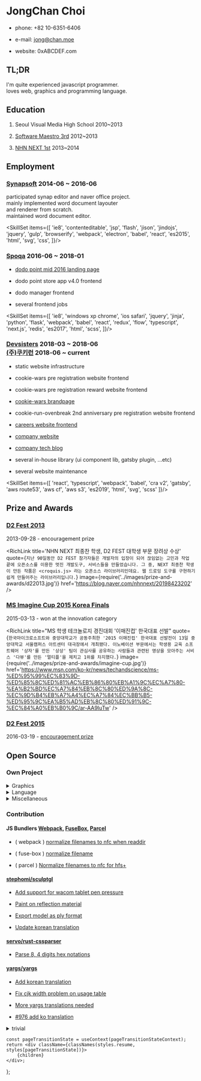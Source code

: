 

<div class={styles.col2}>

JongChan Choi
===

- phone: +82 10-6351-6406

- e-mail: [jong@chan.moe](mailto:jong@chan.moe)

- website: <Link to='/'>0xABCDEF.com</Link>

</div>
<div class={styles.col2}>

TL;DR
---
I'm quite experienced javascript programmer.<br/>
loves web, graphics and programming language.

</div>
<DocState initialState={{ image: 'PANO_20140116_155642.jpg' }}>
<div class={styles.col2}>

Education
---

1. Seoul Visual Media High School 2010~2013
    <!--
    <docStateContext.Consumer>{([docState, setDocState]) => {
        return <button onClick={() => setDocState({ image: 'PANO_20140116_155642.jpg' })}>see</button>;
    }}</docStateContext.Consumer>
    -->

2. [Software Maestro 3rd](http://www.swmaestro.kr/) 2012~2013
    <!--
    <docStateContext.Consumer>{([docState, setDocState]) => {
        return <button onClick={() => setDocState({ image: 'PANO_20131220_215649.jpg' })}>see</button>;
    }}</docStateContext.Consumer>
    -->

3. [NHN NEXT 1st](http://www.nhnnext.org/) 2013~2014
    <!--
    <docStateContext.Consumer>{([docState, setDocState]) => {
        return <button onClick={() => setDocState({ image: 'PANO_20131223_221316.jpg' })}>see</button>;
    }}</docStateContext.Consumer>
    -->

</div>
<div class={styles.col2}>

<!--
    <docStateContext.Consumer>{([docState, setDocState]) => {
        return <Panorama image={docState.image}/>;
    }}</docStateContext.Consumer>
-->

</div>
</DocState>
<div class={styles.col1}>

Employment
---

</div>
<div class={styles.col2}>

### [Synapsoft](http://synapsoft.co.kr/) 2014-06 ~ 2016-06
participated synap editor and naver office project.<br/>
mainly implemented word document layouter<br/>
and renderer from scratch.<br/>
maintained word document editor.

<SkillSet items={[
    'ie8',
    'contenteditable',
    'jsp',
    'flash',
    'jison',
    'jindojs',
    'jquery',
    'gulp',
    'browserify',
    'webpack',
    'electron',
    'babel',
    'react',
    'es2015',
    'html',
    'svg',
    'css',
]}/>

</div>
<div class={styles.col2}></div>
<div class={styles.col2}>

### [Spoqa](http://www.spoqa.com/) 2016-06 ~ 2018-01

- [dodo point mid 2016 landing page](https://www.dodopoint.com/)

- dodo point store app v4.0 frontend

- dodo manager frontend

- several frontend jobs

<SkillSet items={[
    'ie8',
    'windows xp chrome',
    'ios safari',
    'jquery',
    'jinja',
    'python',
    'flask',
    'webpack',
    'babel',
    'react',
    'redux',
    'flow',
    'typescript',
    'next.js',
    'redis',
    'es2017',
    'html',
    'scss',
]}/>

</div>
<div class={styles.col2}></div>
<div class={styles.col2}>

### [Devsisters][devsisters] 2018-03 ~ 2018-06 <br/> [(주)쿠키런][devsisters] 2018-06 ~ current

[devsisters]: https://www.devsisters.com/

- static website infrastructure

- cookie-wars pre registration website frontend

- cookie-wars pre registration reward website frontend

- [cookie-wars brandpage](https://www.cookiewars.com/)

- cookie-run-ovenbreak 2nd anniversary pre registration website frontend

- [careers website frontend](https://careers.devsisters.com/)

- [company website](https://careers.devsisters.com/)

- [company tech blog](https://www.devsisters.com/)

- several in-house library (ui component lib, gatsby plugin, ...etc)

- several website maintenance


<SkillSet items={[
    'react',
    'typescript',
    'webpack',
    'babel',
    'cra v2',
    'gatsby',
    'aws route53',
    'aws cf',
    'aws s3',
    'es2019',
    'html',
    'svg',
    'scss'
]}/>

</div>
<div class={styles.col2}></div>
<div class={styles.col1}>

Prize and Awards
---
### [D2 Fest 2013](http://d2fest.kr/2013/prize-winners.html)

2013-09-28 - encouragement prize

<RichLink
    title='NHN NEXT 최종찬 학생, D2 FEST 대학생 부문 장려상 수상'
    quote={`
        지난 90일동안 D2 FEST 참가자들은 개발자의 입장이 되어 끊임없는 고민과 작업 끝에
        오픈소스를 이용한 멋진 개발도구, 서비스들을 만들었습니다.
        그 중, NEXT 최종찬 학생이 만든 작품은 <croquis.js> 라는 오픈소스 라이브러리인데요.
        웹 드로잉 도구를 구현하기 쉽게 만들어주는 라이브러리입니다.
    `}
    image={require('../images/prize-and-awards/d22013.jpg')}
    href='https://blog.naver.com/nhnnext/20198423202'
/>

### [MS Imagine Cup 2015 Korea Finals](https://imagine.microsoft.com/en-us/Team/Index/aea4c4ac-5f45-46f5-b25d-1219775e9ab1)

2015-03-13 - won at the innovation category

<RichLink
    title="MS 학생 테크놀로지 경진대회 '이매진컵' 한국대표 선발"
    quote={`
        한국마이크로소프트와 중앙대학교가 공동주최한 '2015 이매진컵' 한국대표 선발전이
        13일 중앙대학교 서울캠퍼스 아트센터 대극장에서 개최됐다.
        이노베이션 부문에서는 학생용 교육 소프트웨어 '상자'를 만든 '상상' 팀이
        관심사를 공유하는 사람들과 관련된 영상을 모아주는 서비스 '다뷰'를 만든 '멀티플'을 제치고 1위를 차지했다.
    `}
    image={require('../images/prize-and-awards/imagine-cup.jpg')}
    href='https://www.msn.com/ko-kr/news/techandscience/ms-%ED%95%99%EC%83%9D-%ED%85%8C%ED%81%AC%EB%86%80%EB%A1%9C%EC%A7%80-%EA%B2%BD%EC%A7%84%EB%8C%80%ED%9A%8C-%EC%9D%B4%EB%A7%A4%EC%A7%84%EC%BB%B5-%ED%95%9C%EA%B5%AD%EB%8C%80%ED%91%9C-%EC%84%A0%EB%B0%9C/ar-AA9IuTw'
/>


### [D2 Fest 2015](http://d2campusfest.kr/2015/)

2016-03-19 - [encouragement prize](https://github.com/D2CAMPUS-FEST/2015#yaksokjs--장려상)


Open Source
---
### Own Project

<details>
<summary>Graphics</summary>

- [Croquispop](https://github.com/crosspop/Croquispop) 2012 ~ 2014

    web based drawing tool using [croquis.js](https://github.com/disjukr/croquis.js)

- [croquis.js](https://github.com/disjukr/croquis.js) 2013 ~ 2014

    javascript drawing tool library for web browser,
    using [html5 canvas](https://developer.mozilla.org/en-US/docs/HTML/Canvas)

- [adaptive-thresholding](https://github.com/disjukr/adaptive-thresholding) 2018

    adaptive thresholding implementation in rust

</details>

<details>
<summary>Language</summary>

- [yaksok.js](https://github.com/disjukr/yaksok.js) 2015 ~ 2016

    [yaksok](http://yaksok.org/) compiler library

- [naheui](https://github.com/aheui/naheui) 2014 ~ 2017

    the [aheui](http://aheui.github.io/) implementation for node.js

- [avis](https://github.com/aheui/avis) 2014 ~ 2017

    well made [aheui](http://aheui.github.io/) visual editor

- [tempath](https://github.com/disjukr/tempath) 2014 ~ 2015

    template language for path data, which is the superset of SVG Path Data syntax

- [makise](https://github.com/disjukr/makise) 2015 ~ 2016

    pretty JSON schema definition language

- [LON](https://github.com/disjukr/lon) 2016

    loopable notation. supports array holes, circular references, `NaN`, `Infinity`, `-Infinity`, ...etc

- [CSON-js](https://github.com/disjukr/CSON-js) 2013

    an implementation of [Cursive Script Object Notation](https://github.com/lifthrasiir/cson)

</details>

<details>
<summary>Miscellaneous</summary>

- [just-news](https://github.com/disjukr/just-news) 2014 ~ 2017

    web browser userscript for cleaning news site

- [psdw](https://github.com/disjukr/psdw) 2014

    simple javascript photoshop document(psd) writer

- [Tetris](https://github.com/disjukr/Tetris) 2013

    cli tetris game written in cpp

- [aeiou](https://github.com/spoqa/aeiou) 2017

    i18n scripts <https://spoqa.github.io/2017/09/26/aeiou-tutorial.html>

</details>

### Contribution

#### JS Bundlers [Webpack][webpack/enhanced-resolve], [FuseBox][fuse-box/fuse-box], [Parcel][parcel-bundler/parcel]

[webpack/enhanced-resolve]: https://github.com/webpack/enhanced-resolve
[fuse-box/fuse-box]: https://github.com/fuse-box/fuse-box
[parcel-bundler/parcel]: https://github.com/parcel-bundler/parcel

- ( webpack ) [normalize filenames to nfc when readdir](https://github.com/webpack/enhanced-resolve/pull/21)

- ( fuse-box ) [normalize filename](https://github.com/fuse-box/fuse-box/pull/344)

- ( parcel ) [Normalize filenames to nfc for hfs+](https://github.com/parcel-bundler/parcel/pull/322)

#### [stephomi/sculptgl](https://github.com/stephomi/sculptgl)

- [Add support for wacom tablet pen pressure](https://github.com/stephomi/sculptgl/pull/4)

- [Paint on reflection material](https://github.com/stephomi/sculptgl/pull/13)

- [Export model as ply format](https://github.com/stephomi/sculptgl/pull/15)

- [Update korean translation](https://github.com/stephomi/sculptgl/pull/63)

#### [servo/rust-cssparser](https://github.com/servo/rust-cssparser)

- [Parse 8, 4 digits hex notations](https://github.com/servo/rust-cssparser/pull/80)

#### [yargs/yargs](https://github.com/yargs/yargs)

- [Add korean translation](https://github.com/yargs/yargs/pull/296)

- [Fix cjk width problem on usage table](https://github.com/yargs/yargs/pull/297)

- [More yargs translations needed](https://github.com/yargs/yargs/issues/649)

- [#976 add ko translation](https://github.com/yargs/yargs/pull/977)


<details>
<summary>trivial</summary>

- adambard/learnxinyminutes-docs [[brainfuck/ko-kr][brainfuck/en] Add korean translation of brainfuck](https://github.com/adambard/learnxinyminutes-docs/pull/363)

- facebook/graphql [make json correct](https://github.com/facebook/graphql/pull/14)

- whatwg/fetch [add a missing space](https://github.com/whatwg/fetch/pull/192)

- evanw/glslx [fix link](https://github.com/evanw/glslx/pull/4)

- PistonDevelopers/dyon [Fixed issue link](https://github.com/PistonDevelopers/dyon/pull/246)

- haxenme/nme [Modified `project.nmml` on stage3d sample](https://github.com/haxenme/nme/pull/61)

- fuse-box/fuse-box [fix doc typo](https://github.com/fuse-box/fuse-box/pull/314)

- nodejs/node [doc: fix typos in n-api.md](https://github.com/nodejs/node/pull/13323)

    [node v8.1.0 release note](https://nodejs.org/en/blog/release/v8.1.0/)

</details>

</div>

    const pageTransitionState = useContext(pageTransitionStateContext);
    return <div className={classNames(styles.resume, styles[pageTransitionState])}>
        {children}
    </div>;
};
